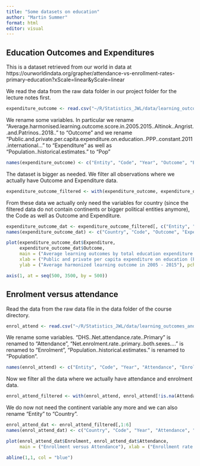 ```yaml
---
title: "Some datasets on education"
author: "Martin Summer"
format: html
editor: visual
---
```


## Education Outcomes and Expenditures

This is a dataset retrieved from our world in data at https://ourworldindata.org/grapher/attendance-vs-enrollment-rates-primary-education?xScale=linear&yScale=linear

We read the data from the raw data folder in our project folder for the lecture notes first.

```r
expenditure_outcome <- read.csv("~/R/Statistics_JWL/data/learning_outcomes_and_expenditure/average-learning-outcomes-by-total-education-expenditure-per-capita.csv")
```

We rename some variables. In particular we rename "Average.harmonised.learning.outcome.score.in.2005.2015..Altinok..Angrist..and.Patrinos..2018.." to "Outcome" and we rename "Public.and.private.per.capita.expenditure.on.education..PPP..constant.2011.international..." to "Expenditure" as well as "Population..historical.estimates." to "Pop"

```r
names(expenditure_outcome) <- c("Entity", "Code", "Year", "Outcome", "Expenditure", "Population")
```

The dataset is bigger as needed. We filter all observations where we actually have Outcome and Expenditure data.

```r
expenditure_outcome_filtered <- with(expenditure_outcome, expenditure_outcome[!is.na(Expenditure) & !is.na(Outcome), ])
```

From these data we actually only need the variables for country (since the filtered data do not contain continents or bigger political entities anymore), the Code as well as Outcome and Expenditure.

```r
expenditure_outcome_dat <- expenditure_outcome_filtered[, c("Entity", "Code", "Outcome", "Expenditure")]
names(expenditure_outcome_dat) <- c("Country", "Code", "Outcome", "Expenditure")
```

```r
plot(expenditure_outcome_dat$Expenditure, 
     expenditure_outcome_dat$Outcome, 
     main = ("Average learning outcomes by total education expenditure per capita"), 
     xlab = ("Public and private per capita expenditure on education (PPP, constant 2011-intl $)"), 
     ylab = ("Average harmonized learning outcome in 2005 - 2015"), pch = 16)

axis(1, at = seq(500, 3500, by = 500))
```

## Enrolment versus attendance

Read the data from the raw data file in the data folder of the course directory.

```r
enrol_attend <- read.csv("~/R/Statistics_JWL/data/learning_outcomes_and_expenditure/attendance-vs-enrollment-rates-primary-education.csv")
```

We rename some variables. "DHS..Net.attendance.rate..Primary" is renamed to "Attendance", "Net.enrolment.rate..primary..both.sexes...." is renamed to "Enrolment", "Population..historical.estimates." is renamed to "Population".

```r
names(enrol_attend) <- c("Entity", "Code", "Year", "Attendance", "Enrolment", "Population", "Continent")
```

Now we filter all the data where we actually have attendance and enrolment data.

```r
enrol_attend_filtered <- with(enrol_attend, enrol_attend[!is.na(Attendance) & !is.na(Enrolment), ])
```

We do now not need the continent variable any more and we can also rename "Entity" to "Country".

```r
enrol_attend_dat <- enrol_attend_filtered[,1:6]
names(enrol_attend_dat) <- c("Country", "Code", "Year", "Attendance", "Enrolment", "Population")
```

```r
plot(enrol_attend_dat$Enrolment, enrol_attend_dat$Attendance, 
     main = ("Enrollment versus Attendance"), xlab = ("Enrollment rate primary school"), ylab = ("Attendance rate primary school"), pch = 16)

abline(1,1, col = "blue")
```
